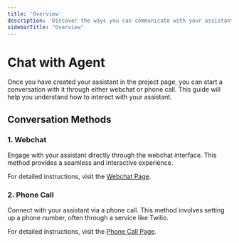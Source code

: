 ```yaml
---
title: 'Overview'
description: 'Discover the ways you can communicate with your assistant using webchat or phone calls.'
sidebarTitle: "Overview"
---
```


# Chat with Agent

Once you have created your assistant in the project page, you can start a conversation with it through either webchat or phone call. This guide will help you understand how to interact with your assistant.

## Conversation Methods

### 1. Webchat
Engage with your assistant directly through the webchat interface. This method provides a seamless and interactive experience.

For detailed instructions, visit the [Webchat Page](./test-webchat).

### 2. Phone Call
Connect with your assistant via a phone call. This method involves setting up a phone number, often through a service like Twilio.

For detailed instructions, visit the [Phone Call Page](./voice).

